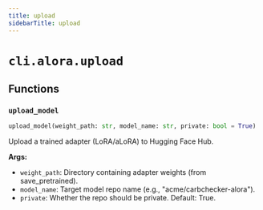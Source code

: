```yaml
---
title: upload
sidebarTitle: upload
---
```


# `cli.alora.upload`

## Functions

### `upload_model`

```python
upload_model(weight_path: str, model_name: str, private: bool = True)
```


Upload a trained adapter (LoRA/aLoRA) to Hugging Face Hub.

**Args:**
- `weight_path`: Directory containing adapter weights (from save_pretrained).
- `model_name`: Target model repo name (e.g., "acme/carbchecker-alora").
- `private`: Whether the repo should be private. Default\: True.


